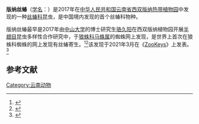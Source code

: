 {{Speciesbox
| name =版纳丝蝽
| image = [[File:Plokiophiloides_bannaensis_male_holotype_and_female_paratype.jpg|260px]]
| image_caption = 雄蟲（上）與雌蟲（下）
| status = 
| status_system = IUCN3.1
| status_ref = 
| genus = Plokiophiloides
| species = bannaensis
| authority = [[骆久阳|Luo]] ''et al.'', 2021
| synonymes =
| range_map = 
| range_map_caption =
}}
'''版纳丝蝽'''（[[学名|学名]]：{{lang|la|''Plokiophiloides bannaensis''}}）是2017年在[[中华人民共和国|中华人民共和国]][[云南省|云南省]][[中国科学院西双版纳热带植物园|西双版纳热带植物园]]中发现的一种[[丝蝽科|丝蝽科]]昆虫，是中国境内发现的首个丝蝽科物种。

版纳丝蝽最早是2017年由[[中山大学|中山大学]]的博士研究生[[骆久阳|骆久阳]]在西双版纳植物园开展[[半翅目|半翅目]]昆虫多样性合作研究中，于[[狼蛛科|狼蛛科]][[马蛛属|马蛛属]]的蜘蛛网上发现，是世界上首次在狼蛛科蜘蛛的网上发现有丝蝽寄生。<ref>{{cite web |title=云南西双版纳发现中国昆虫新纪录科——丝蝽科 |url=http://www.chinanews.com/gn/2021/03-11/9430211.shtml |website=中国新闻网 |accessdate=2021-03-12}}</ref><ref>{{cite web |title=云南发现中国昆虫新记录科——丝蝽科 |url=https://new.qq.com/omn/20210309/20210309A0AHBY00.html |website=腾讯网 |accessdate=2021-03-12}}</ref>该发现于2021年3月在《[[ZooKeys|ZooKeys]]》上发表。<ref>{{cite journal |author1=Jiuyang Luo et al |title=First record of the cimicomorphan family Plokiophilidae (Hemiptera, Heteroptera) from China, with description of a new species of Plokiophiloides |journal=''ZooKeys'' |date=2021 |doi=10.3897/zookeys.1021.56599}}</ref>

==参考文献==
{{reflist}}
[[Category:云南动物|Category:云南动物]]